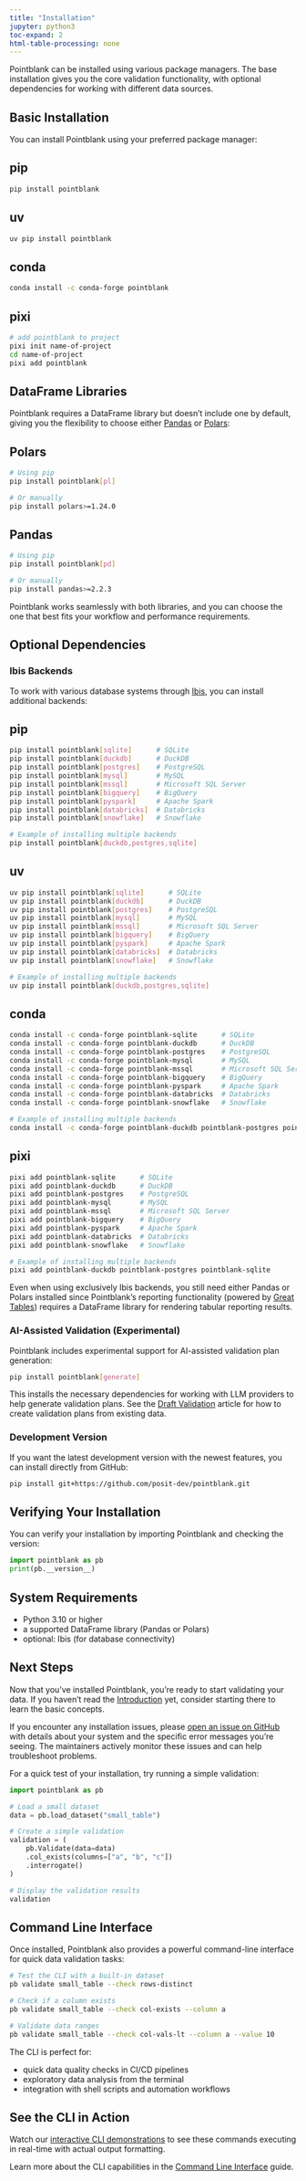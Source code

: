 ```yaml
---
title: "Installation"
jupyter: python3
toc-expand: 2
html-table-processing: none
---
```


Pointblank can be installed using various package managers. The base installation gives you the core
validation functionality, with optional dependencies for working with different data sources.

## Basic Installation

You can install Pointblank using your preferred package manager:

::: {.panel-tabset}
## pip

```bash
pip install pointblank
```

## uv

```bash
uv pip install pointblank
```

## conda

```bash
conda install -c conda-forge pointblank
```

## pixi

```bash
# add pointblank to project
pixi init name-of-project
cd name-of-project
pixi add pointblank
```
:::

## DataFrame Libraries

Pointblank requires a DataFrame library but doesn't include one by default, giving you the
flexibility to choose either [Pandas](https://pandas.pydata.org) or [Polars](https://pola.rs):

::: {.panel-tabset}
## Polars

```bash
# Using pip
pip install pointblank[pl]

# Or manually
pip install polars>=1.24.0
```

## Pandas

```bash
# Using pip
pip install pointblank[pd]

# Or manually
pip install pandas>=2.2.3
```
:::

Pointblank works seamlessly with both libraries, and you can choose the one that best fits your
workflow and performance requirements.

## Optional Dependencies

### Ibis Backends

To work with various database systems through [Ibis](https://ibis-project.org), you can install
additional backends:

::: {.panel-tabset}
## pip

```bash
pip install pointblank[sqlite]      # SQLite
pip install pointblank[duckdb]      # DuckDB
pip install pointblank[postgres]    # PostgreSQL
pip install pointblank[mysql]       # MySQL
pip install pointblank[mssql]       # Microsoft SQL Server
pip install pointblank[bigquery]    # BigQuery
pip install pointblank[pyspark]     # Apache Spark
pip install pointblank[databricks]  # Databricks
pip install pointblank[snowflake]   # Snowflake

# Example of installing multiple backends
pip install pointblank[duckdb,postgres,sqlite]
```

## uv

```bash
uv pip install pointblank[sqlite]      # SQLite
uv pip install pointblank[duckdb]      # DuckDB
uv pip install pointblank[postgres]    # PostgreSQL
uv pip install pointblank[mysql]       # MySQL
uv pip install pointblank[mssql]       # Microsoft SQL Server
uv pip install pointblank[bigquery]    # BigQuery
uv pip install pointblank[pyspark]     # Apache Spark
uv pip install pointblank[databricks]  # Databricks
uv pip install pointblank[snowflake]   # Snowflake

# Example of installing multiple backends
uv pip install pointblank[duckdb,postgres,sqlite]
```

## conda

```bash
conda install -c conda-forge pointblank-sqlite      # SQLite
conda install -c conda-forge pointblank-duckdb      # DuckDB
conda install -c conda-forge pointblank-postgres    # PostgreSQL
conda install -c conda-forge pointblank-mysql       # MySQL
conda install -c conda-forge pointblank-mssql       # Microsoft SQL Server
conda install -c conda-forge pointblank-bigquery    # BigQuery
conda install -c conda-forge pointblank-pyspark     # Apache Spark
conda install -c conda-forge pointblank-databricks  # Databricks
conda install -c conda-forge pointblank-snowflake   # Snowflake

# Example of installing multiple backends
conda install -c conda-forge pointblank-duckdb pointblank-postgres pointblank-sqlite
```

## pixi

```bash
pixi add pointblank-sqlite      # SQLite
pixi add pointblank-duckdb      # DuckDB
pixi add pointblank-postgres    # PostgreSQL
pixi add pointblank-mysql       # MySQL
pixi add pointblank-mssql       # Microsoft SQL Server
pixi add pointblank-bigquery    # BigQuery
pixi add pointblank-pyspark     # Apache Spark
pixi add pointblank-databricks  # Databricks
pixi add pointblank-snowflake   # Snowflake

# Example of installing multiple backends
pixi add pointblank-duckdb pointblank-postgres pointblank-sqlite
```
:::

::: {.callout-note}
Even when using exclusively Ibis backends, you still need either Pandas or Polars installed since
Pointblank's reporting functionality (powered by
[Great Tables](https://posit-dev.github.io/great-tables)) requires a DataFrame library for rendering
tabular reporting results.
:::

### AI-Assisted Validation (Experimental)

Pointblank includes experimental support for AI-assisted validation plan generation:

```bash
pip install pointblank[generate]
```

This installs the necessary dependencies for working with LLM providers to help generate validation
plans. See the [Draft Validation](draft-validation.qmd) article for how to create validation plans
from existing data.

### Development Version

If you want the latest development version with the newest features, you can install directly from
GitHub:

```bash
pip install git+https://github.com/posit-dev/pointblank.git
```

## Verifying Your Installation

You can verify your installation by importing Pointblank and checking the version:

```python
import pointblank as pb
print(pb.__version__)
```

## System Requirements

- Python 3.10 or higher
- a supported DataFrame library (Pandas or Polars)
- optional: Ibis (for database connectivity)

## Next Steps

Now that you've installed Pointblank, you're ready to start validating your data. If you haven't
read the [Introduction](index.qmd) yet, consider starting there to learn the basic concepts.

If you encounter any installation issues, please
[open an issue on GitHub](https://github.com/posit-dev/pointblank/issues/new) with details about
your system and the specific error messages you're seeing. The maintainers actively monitor these
issues and can help troubleshoot problems.

For a quick test of your installation, try running a simple validation:

```python
import pointblank as pb

# Load a small dataset
data = pb.load_dataset("small_table")

# Create a simple validation
validation = (
    pb.Validate(data=data)
    .col_exists(columns=["a", "b", "c"])
    .interrogate()
)

# Display the validation results
validation
```

## Command Line Interface

Once installed, Pointblank also provides a powerful command-line interface for quick data validation tasks:

```bash
# Test the CLI with a built-in dataset
pb validate small_table --check rows-distinct

# Check if a column exists
pb validate small_table --check col-exists --column a

# Validate data ranges
pb validate small_table --check col-vals-lt --column a --value 10
```

The CLI is perfect for:

- quick data quality checks in CI/CD pipelines
- exploratory data analysis from the terminal
- integration with shell scripts and automation workflows

::: {.callout-tip}
## See the CLI in Action
Watch our [interactive CLI demonstrations](../demos/cli-interactive/index.qmd) to see these commands executing in real-time with actual output formatting.
:::

Learn more about the CLI capabilities in the [Command Line Interface](cli.qmd) guide.
